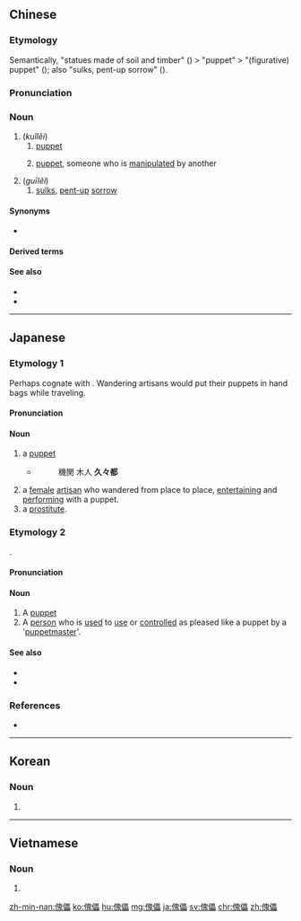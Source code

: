 ==Chinese==
{{zh-forms}}

===Etymology===
{{zh-compound|傀|儡|({{l|zh|塊}}) chunk, lump|({{l|zh|壘}}) to pile up, to accumulate}} Semantically, "statues made of soil and timber" (''{{w|Liezi}}'') > "puppet" > "(figurative) puppet" (''{{w|Qing Dynasty}}''); also "sulks, pent-up sorrow" (''{{w|Qing Dynasty}}'').

===Pronunciation===
{{zh-pron
|m=kuǐlěi,guīlěi
|c=faai3 leoi5
|mn=ka-lé
|cat=n
}}

===Noun===
{{zh-noun}}

# (''kuǐlěi'')
## [[puppet]]
## {{lb|zh|figurative}} [[puppet]], someone who is [[manipulate]]d by another
# (''guīlěi'')
## [[sulks]], [[pent-up]] [[sorrow]]

====Synonyms====
* {{sense|puppet}} {{zh-l|木偶}}

====Derived terms====
{{zh-der|傀儡戲}}

====See also====
* {{pedialite|lang=zh}}
* {{pedialite|Puppet}}

----

==Japanese==

===Etymology 1===
{{ja-kanjitab|yomi=irr|sort=くぐつ}}
Perhaps cognate with {{m|ja|裹|tr=kugutsu||hand bag}}. Wandering artisans would put their puppets in hand bags while traveling.

====Pronunciation====
{{ja-pron|acc=a|acc2=h|くぐつ|y=i}}

====Noun====
{{ja-noun|くぐつ}}

# a [[puppet]]
#* {{RQ:Shin'yaku Kegonkyō Ongi Shiki|39-40}}
#*: 機関 木人 '''久々都'''
# a [[female]] [[artisan]] who wandered from place to place, [[entertain]]ing and [[perform]]ing with a puppet.
# a [[prostitute]].

===Etymology 2===
{{ja-kanjitab|かい|yomi=o|らい}}
{{IPAchar|kwairai > kairai}}.

====Pronunciation====
{{ja-pron|acc=h|かいらい|y=ko}}

====Noun====
{{ja-noun|かいらい|hhira=くわいらい}}

# A [[puppet]]
# A [[person]] who is [[used]] to [[use]] or [[control]]led as pleased like a puppet by a '[[puppetmaster]]'.

====See also====
* {{pedialite|lang=ja}}
* {{pedialite|Puppet}}

===References===
* {{Shin'yaku Kegonkyō Ongi Shiki}}

----

==Korean==
{{ko-hanjatab}}

===Noun===
{{ko-noun|rv=goeroe|hangeul=괴뢰}}

# {{hanja form of|괴뢰|puppet}}

----

==Vietnamese==
{{vi-hantutab|傀|儡}}

===Noun===
{{vi-hantu}}

# {{han tu form of|quỷ lỗi|puppet}}

[[zh-min-nan:傀儡]]
[[ko:傀儡]]
[[hu:傀儡]]
[[mg:傀儡]]
[[ja:傀儡]]
[[sv:傀儡]]
[[chr:傀儡]]
[[zh:傀儡]]